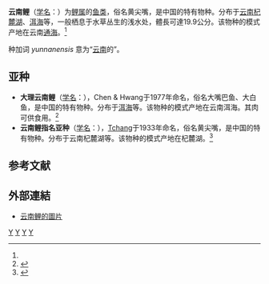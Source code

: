 {{speciesbox
| status = PE
| status_system = IUCN3.1
| status_ref = <ref name=iucn>{{cite iucn | author = Cui, K. | title = ''Cyprinus yunnanensis'' | volume = 2011 | page = e.T166169A6186294 | date = 2011 | doi = 10.2305/IUCN.UK.2011-2.RLTS.T166169A6186294.en }}</ref>
| genus = Cyprinus
| species = yunnanensis
| display_parents = 3
| authority = [[张春霖|Tchang]], 1933<ref name='id6297'>{{cite web| url =http://www.bioinfo.cn/db05/BjdwSpecies.php?action=view&id=6297| title =云南鲤| work =中国动物物种编目数据库| publisher =中国科学院微生物研究所| author =中国科学院动物研究所| accessdate =2009-04-11| deadurl =yes| archiveurl =https://web.archive.org/web/20160305024212/http://www.bioinfo.cn/db05/BjdwSpecies.php?action=view&id=6297| archivedate =2016-03-05}}</ref>
}}
'''云南鲤'''（[[学名|学名]]：{{lang|la|''Cyprinus yunnanensis''}}）为[[鲤属|鲤属]]的[[鱼类|鱼类]]，俗名黄尖嘴，是中国的特有物种。分布于[[云南|云南]][[杞麓湖|杞麓湖]]、[[洱海|洱海]]等，一般栖息于水草丛生的浅水处，體長可達19.9公分。该物种的模式产地在云南[[通海|通海]]。<ref name='id6297'/>

种加词 ''yunnanensis'' 意为“[[云南|云南]]的”。

==亚种==
*'''大理云南鲤'''（[[学名|学名]]：{{lang|la|''Cyprinus yunnanensis daliensis''}}），Chen & Hwang于1977年命名，俗名大嘴巴鱼、大白鱼，是中国的特有物种。分布于[[洱海|洱海]]等。该物种的模式产地在云南洱海。其肉可供食用。<ref name='id6298'>{{cite web| url =http://www.bioinfo.cn/db05/BjdwSpecies.php?action=view&id=6298| title =大理云南鲤| work =中国动物物种编目数据库| publisher =中国科学院微生物研究所| author =中国科学院动物研究所| accessdate =2009-04-11| deadurl =yes| archiveurl =https://web.archive.org/web/20160305021050/http://www.bioinfo.cn/db05/BjdwSpecies.php?action=view&id=6298| archivedate =2016-03-05}}</ref>
*'''云南鲤指名亚种'''（[[学名|学名]]：{{lang|la|''Cyprinus yunnanensis yunnanensis''}}），[[张春霖|Tchang]]于1933年命名，俗名黄尖嘴，是中国的特有物种。分布于云南杞麓湖等。该物种的模式产地在杞麓湖。<ref name='id6299'>{{cite web| url =http://www.bioinfo.cn/db05/BjdwSpecies.php?action=view&id=6299| title =云南鲤指名亚种| work =中国动物物种编目数据库| publisher =中国科学院微生物研究所| author =中国科学院动物研究所| accessdate =2009-04-11| deadurl =yes| archiveurl =https://web.archive.org/web/20160305092201/http://www.bioinfo.cn/db05/BjdwSpecies.php?action=view&id=6299| archivedate =2016-03-05}}</ref>

==参考文献==
{{reflist}}

==外部連結==
*[http://www.fishbase.org/Photos/ThumbnailsSummary.php?ID=56227 云南鲤的圖片]{{Wayback|url=http://www.fishbase.org/Photos/ThumbnailsSummary.php?ID=56227 |date=20170918155743 }}
{{wikispecies-inline|Cyprinus yunnanensis|云南鲤}}
{{Taxonbar|from=Q3751866}}

[[Category:鲤属|Y]]
[[Category:中国特有鱼类|Y]]
[[Category:云南动物|Y]]
[[Category:1933年描述的鱼类|Y]]